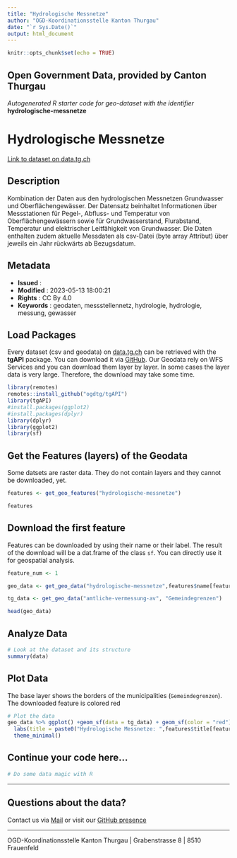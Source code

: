 ```yaml
---
title: "Hydrologische Messnetze"
author: "OGD-Koordinationsstelle Kanton Thurgau"
date: "`r Sys.Date()`"
output: html_document
---
```


```r
knitr::opts_chunk$set(echo = TRUE)
```

## Open Government Data, provided by **Canton Thurgau**
*Autogenerated R starter code for geo-dataset with the identifier* **hydrologische-messnetze**


# **Hydrologische Messnetze**

[Link to dataset on data.tg.ch](https://data.tg.ch/explore/dataset/hydrologische-messnetze/information/)

## Description

Kombination der Daten aus den hydrologischen Messnetzen Grundwasser und Oberflächengewässer. Der Datensatz beinhaltet Informationen über Messstationen für Pegel-, Abfluss- und Temperatur von Oberflächengewässern sowie für Grundwasserstand, Flurabstand, Temperatur und elektrischer Leitfähigkeit von Grundwasser. Die Daten enthalten zudem aktuelle Messdaten als csv-Datei (byte array Attribut) über jeweils ein Jahr rückwärts ab Bezugsdatum.

## Metadata

- **Issued**                   : 
- **Modified**                 : 2023-05-13 18:00:21
- **Rights**                   : CC By 4.0
- **Keywords**                 : geodaten, messstellennetz, hydrologie, hydrologie, messung, gewasser

## Load Packages

Every dataset (csv and geodata) on [data.tg.ch](https://data.tg.ch/pages/start/) can be retrieved with the **tgAPI** package. You can download it via [GitHub](https://github.com/ogdtg/tgAPI). Our Geodata rely on WFS Services and you can download them layer by layer. In some cases the layer data is very large. Therefore, the download may take some time.

```r
library(remotes)
remotes::install_github("ogdtg/tgAPI")
library(tgAPI)
#install.packages(ggplot2)
#install.packages(dplyr)
library(dplyr)
library(ggplot2)
library(sf)

```


## Get the Features (layers) of the Geodata

Some datsets are raster data. They do not contain layers and they cannot be downloaded, yet.

```r
features <- get_geo_features("hydrologische-messnetze")

features
```


## Download the first feature

Features can be downloaded by using their name or their label. The result of the download will be a dat.frame of the class `sf`. You can directly use it for geospatial analysis.

```r

feature_num <- 1

geo_data <- get_geo_data("hydrologische-messnetze",features$name[feature_num])

tg_data <- get_geo_data("amtliche-vermessung-av", "Gemeindegrenzen")

head(geo_data)
```


## Analyze Data

```r

# Look at the dataset and its structure
summary(data)

```


## Plot Data

The base layer shows the borders of the municipalities (`Gemeindegrenzen`). The downloaded feature is colored red

```r

# Plot the data
geo_data %>% ggplot() +geom_sf(data = tg_data) + geom_sf(color = "red") +
  labs(title = paste0("Hydrologische Messnetze: ",features$title[feature_num])) +
  theme_minimal()

```


## Continue your code here...


```r
# Do some data magic with R
```

------------------------------------------------------------------------

## Questions about the data?

Contact us via [Mail](mailto:ogd@tg.ch) or visit our [GitHub presence](https://github.com/ogdtg)


------------------------------------------------------------------------

OGD-Koordinationsstelle Kanton Thurgau | Grabenstrasse 8 | 8510 Frauenfeld

